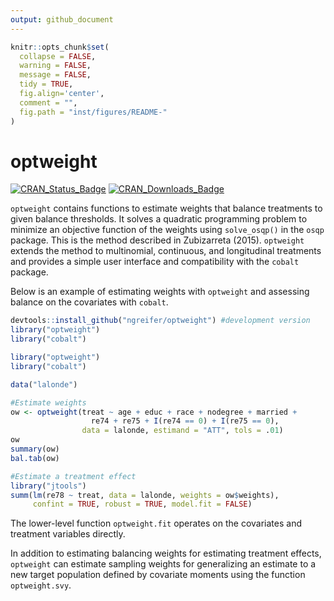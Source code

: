 ```yaml
---
output: github_document
---
```


<!-- README.md is generated from README.Rmd. Please edit that file -->

```r
knitr::opts_chunk$set(
  collapse = FALSE,
  warning = FALSE,
  message = FALSE,
  tidy = TRUE,
  fig.align='center',
  comment = "",
  fig.path = "inst/figures/README-"
)
```
# optweight

[![CRAN_Status_Badge](http://r-pkg.org/badges/version-last-release/optweight?color=0047ab
)](https://cran.r-project.org/package=optweight)
[![CRAN_Downloads_Badge](http://cranlogs.r-pkg.org/badges/optweight?color=0047ab
)](https://cran.r-project.org/package=optweight)

`optweight` contains functions to estimate weights that balance treatments to given balance thresholds. It solves a quadratic programming problem to minimize an objective function of the weights using `solve_osqp()` in the `osqp` package. This is the method described in Zubizarreta (2015). `optweight` extends the method to multinomial, continuous, and longitudinal treatments and provides a simple user interface and compatibility with the `cobalt` package.

Below is an example of estimating weights with `optweight` and assessing balance on the covariates with `cobalt`.

```r
devtools::install_github("ngreifer/optweight") #development version
library("optweight")
library("cobalt")
```
```r
library("optweight")
library("cobalt")
```
```r
data("lalonde")

#Estimate weights
ow <- optweight(treat ~ age + educ + race + nodegree + married +
                  re74 + re75 + I(re74 == 0) + I(re75 == 0),
                data = lalonde, estimand = "ATT", tols = .01)
ow
summary(ow)
bal.tab(ow)

#Estimate a treatment effect
library("jtools")
summ(lm(re78 ~ treat, data = lalonde, weights = ow$weights),
     confint = TRUE, robust = TRUE, model.fit = FALSE)
```

The lower-level function `optweight.fit` operates on the covariates and treatment variables directly.

In addition to estimating balancing weights for estimating treatment effects, `optweight` can estimate sampling weights for generalizing an estimate to a new target population defined by covariate moments using the function `optweight.svy`.
